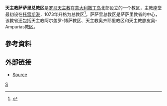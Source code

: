 '''天主教萨萨里总教区'''是[[罗马天主教|罗马天主教]]在[[意大利|意大利]][[撒丁岛|撒丁岛]]北部设立的一个教区，主教座堂最初设在[[托雷斯港|托雷斯港]]，1073年升格为总教区<ref>{{Cite web |url=http://www.catholic-hierarchy.org/diocese/dsass.html |title=''Catholic Hierarchy'' page |accessdate=2008-10-27 |archive-date=2016-03-03 |archive-url=https://web.archive.org/web/20160303190357/http://www.catholic-hierarchy.org/diocese/dsass.html |dead-url=no }}</ref>。萨萨里总教区是萨萨里教省的中心，该教省还包括天主教阿尔盖罗-博萨教区、天主教奥齐耶里教区和天主教滕皮奥-Ampurias教区。 

==參考資料==
<div class="references-small">
<references />
</div>

==外部链接==
*[http://www.newadvent.org/cathen/13485a.htm Source] {{Wayback|url=http://www.newadvent.org/cathen/13485a.htm |date=20210129091647 }}

[[Category:意大利天主教教区|S]]
{{意大利天主教教區}}